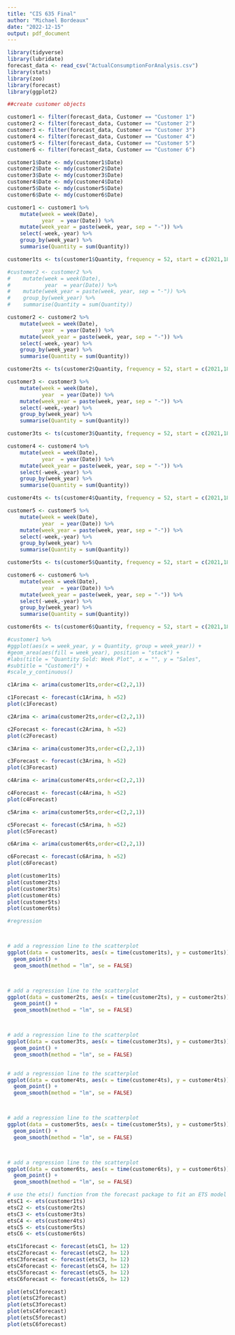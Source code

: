 ---
title: "CIS 635 Final"
author: "Michael Bordeaux"
date: "2022-12-15"
output: pdf_document
---

```{r include=FALSE}
library(tidyverse)
library(lubridate)
forecast_data <- read_csv("ActualConsumptionForAnalysis.csv")
library(stats)
library(zoo)
library(forecast)
library(ggplot2)

```

```{r include=FALSE}
##create customer objects

customer1 <- filter(forecast_data, Customer == "Customer 1")
customer2 <- filter(forecast_data, Customer == "Customer 2")
customer3 <- filter(forecast_data, Customer == "Customer 3")
customer4 <- filter(forecast_data, Customer == "Customer 4")
customer5 <- filter(forecast_data, Customer == "Customer 5")
customer6 <- filter(forecast_data, Customer == "Customer 6")


```

```{r include=FALSE}
customer1$Date <- mdy(customer1$Date)
customer2$Date <- mdy(customer2$Date)
customer3$Date <- mdy(customer3$Date)
customer4$Date <- mdy(customer4$Date)
customer5$Date <- mdy(customer5$Date)
customer6$Date <- mdy(customer6$Date)
```



```{r include=FALSE}
customer1 <- customer1 %>%
    mutate(week = week(Date),
           year  = year(Date)) %>%
    mutate(week_year = paste(week, year, sep = "-")) %>%
    select(-week,-year) %>% 
    group_by(week_year) %>%
    summarise(Quantity = sum(Quantity))

customer1ts <- ts(customer1$Quantity, frequency = 52, start = c(2021,18), end = c(2022, 15))

```

```{r}
#customer2 <- customer2 %>%
#    mutate(week = week(Date),
#           year  = year(Date)) %>%
#    mutate(week_year = paste(week, year, sep = "-")) %>% 
#    group_by(week_year) %>%
#    summarise(Quantity = sum(Quantity))
```


```{r}
customer2 <- customer2 %>%
    mutate(week = week(Date),
           year  = year(Date)) %>%
    mutate(week_year = paste(week, year, sep = "-")) %>%
    select(-week,-year) %>% 
    group_by(week_year) %>%
    summarise(Quantity = sum(Quantity))

customer2ts <- ts(customer2$Quantity, frequency = 52, start = c(2021,18), end = c(2022, 16))

```

```{r}
customer3 <- customer3 %>%
    mutate(week = week(Date),
           year  = year(Date)) %>%
    mutate(week_year = paste(week, year, sep = "-")) %>%
    select(-week,-year) %>% 
    group_by(week_year) %>%
    summarise(Quantity = sum(Quantity))

customer3ts <- ts(customer3$Quantity, frequency = 52, start = c(2021,18), end = c(2022, 15))
```

```{r}
customer4 <- customer4 %>%
    mutate(week = week(Date),
           year  = year(Date)) %>%
    mutate(week_year = paste(week, year, sep = "-")) %>%
    select(-week,-year) %>% 
    group_by(week_year) %>%
    summarise(Quantity = sum(Quantity))

customer4ts <- ts(customer4$Quantity, frequency = 52, start = c(2021,18), end = c(2022, 15))
```

```{r}
customer5 <- customer5 %>%
    mutate(week = week(Date),
           year  = year(Date)) %>%
    mutate(week_year = paste(week, year, sep = "-")) %>%
    select(-week,-year) %>% 
    group_by(week_year) %>%
    summarise(Quantity = sum(Quantity))

customer5ts <- ts(customer5$Quantity, frequency = 52, start = c(2021,18), end = c(2022, 14))
```

```{r}
customer6 <- customer6 %>%
    mutate(week = week(Date),
           year  = year(Date)) %>%
    mutate(week_year = paste(week, year, sep = "-")) %>%
    select(-week,-year) %>% 
    group_by(week_year) %>%
    summarise(Quantity = sum(Quantity))

customer6ts <- ts(customer6$Quantity, frequency = 52, start = c(2021,18), end = c(2022, 15))
```


```{r}
#customer1 %>% 
#ggplot(aes(x = week_year, y = Quantity, group = week_year)) +
#geom_area(aes(fill = week_year), position = "stack") +
#labs(title = "Quantity Sold: Week Plot", x = "", y = "Sales",
#subtitle = "Customer1") +
#scale_y_continuous()
```
```{r}



c1Arima <- arima(customer1ts,order=c(2,2,1))

c1Forecast <- forecast(c1Arima, h =52)
plot(c1Forecast)

c2Arima <- arima(customer2ts,order=c(2,2,1))

c2Forecast <- forecast(c2Arima, h =52)
plot(c2Forecast)

c3Arima <- arima(customer3ts,order=c(2,2,1))

c3Forecast <- forecast(c3Arima, h =52)
plot(c3Forecast)

c4Arima <- arima(customer4ts,order=c(2,2,1))

c4Forecast <- forecast(c4Arima, h =52)
plot(c4Forecast)

c5Arima <- arima(customer5ts,order=c(2,2,1))

c5Forecast <- forecast(c5Arima, h =52)
plot(c5Forecast)

c6Arima <- arima(customer6ts,order=c(2,2,1))

c6Forecast <- forecast(c6Arima, h =52)
plot(c6Forecast)
```


```{r}
plot(customer1ts)
plot(customer2ts)
plot(customer3ts)
plot(customer4ts)
plot(customer5ts)
plot(customer6ts)

```
```{r}
#regression



# add a regression line to the scatterplot
ggplot(data = customer1ts, aes(x = time(customer1ts), y = customer1ts)) +
  geom_point() +
  geom_smooth(method = "lm", se = FALSE)



# add a regression line to the scatterplot
ggplot(data = customer2ts, aes(x = time(customer2ts), y = customer2ts)) +
  geom_point() +
  geom_smooth(method = "lm", se = FALSE)



# add a regression line to the scatterplot
ggplot(data = customer3ts, aes(x = time(customer3ts), y = customer3ts)) +
  geom_point() +
  geom_smooth(method = "lm", se = FALSE)


# add a regression line to the scatterplot
ggplot(data = customer4ts, aes(x = time(customer4ts), y = customer4ts)) +
  geom_point() +
  geom_smooth(method = "lm", se = FALSE)



# add a regression line to the scatterplot
ggplot(data = customer5ts, aes(x = time(customer5ts), y = customer5ts)) +
  geom_point() +
  geom_smooth(method = "lm", se = FALSE)



# add a regression line to the scatterplot
ggplot(data = customer6ts, aes(x = time(customer6ts), y = customer6ts)) +
  geom_point() +
  geom_smooth(method = "lm", se = FALSE)


```
```{r}
# use the ets() function from the forecast package to fit an ETS model to the time series
etsC1 <- ets(customer1ts)
etsC2 <- ets(customer2ts)
etsC3 <- ets(customer3ts)
etsC4 <- ets(customer4ts)
etsC5 <- ets(customer5ts)
etsC6 <- ets(customer6ts)

etsC1forecast <- forecast(etsC1, h= 12)
etsC2forecast <- forecast(etsC2, h= 12)
etsC3forecast <- forecast(etsC3, h= 12)
etsC4forecast <- forecast(etsC4, h= 12)
etsC5forecast <- forecast(etsC5, h= 12)
etsC6forecast <- forecast(etsC6, h= 12)

plot(etsC1forecast)
plot(etsC2forecast)
plot(etsC3forecast)
plot(etsC4forecast)
plot(etsC5forecast)
plot(etsC6forecast)




```


